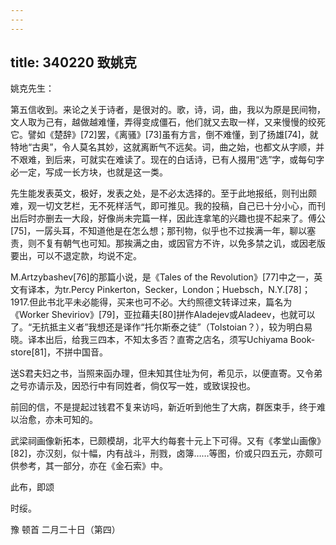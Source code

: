 ```yaml
---
---
---
```

title: 340220 致姚克
---




姚克先生：

第五信收到。来论之关于诗者，是很对的。歌，诗，词，曲，我以为原是民间物，文人取为己有，越做越难懂，弄得变成僵石，他们就又去取一样，又来慢慢的绞死它。譬如《楚辞》[72]罢，《离骚》[73]虽有方言，倒不难懂，到了扬雄[74]，就特地“古奥”，令人莫名其妙，这就离断气不远矣。词，曲之始，也都文从字顺，并不艰难，到后来，可就实在难读了。现在的白话诗，已有人掇用“选”字，或每句字必一定，写成一长方块，也就是这一类。

先生能发表英文，极好，发表之处，是不必太选择的。至于此地报纸，则刊出颇难，观一切文艺栏，无不死样活气，即可推见。我的投稿，自己已十分小心，而刊出后时亦删去一大段，好像尚未完篇一样，因此连拿笔的兴趣也提不起来了。傅公[75]，一孱头耳，不知道他是在怎么想；那刊物，似乎也不过挨满一年，聊以塞责，则不复有朝气也可知。那挨满之由，或因官方不许，以免多禁之讥，或因老版要出，可以不退定款，均说不定。

M.Artzybashev[76]的那篇小说，是《Tales of the Revolution》[77]中之一，英文有译本，为tr.Percy Pinkerton，Secker，London；Huebsch，N.Y.[78]；1917.但此书北平未必能得，买来也可不必。大约照德文转译过来，篇名为《Worker Sheviriov》[79]，亚拉藉夫[80]拼作Aladejev或Aladeev，也就可以了。“无抗抵主义者”我想还是译作“托尔斯泰之徒”（Tolstoian？），较为明白易晓。译本出后，给我三四本，不知太多否？直寄之店名，须写Uchiyama Book-store[81]，不拼中国音。

送S君夫妇之书，当照来函办理，但未知其住址为何，希见示，以便直寄。又令弟之号亦请示及，因恐行中有同姓者，倘仅写一姓，或致误投也。

前回的信，不是提起过钱君不复来访吗，新近听到他生了大病，群医束手，终于难以治愈，亦未可知的。

武梁祠画像新拓本，已颇模胡，北平大约每套十元上下可得。又有《孝堂山画像》[82]，亦汉刻，似十幅，内有战斗，刑戮，卤簿……等图，价或只四五元，亦颇可供参考，其一部分，亦在《金石索》中。

此布，即颂

时绥。

豫 顿首 二月二十日（第四）